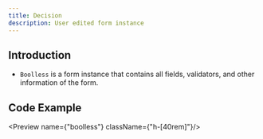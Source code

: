 ```yaml
---
title: Decision
description: User edited form instance
---
```


## Introduction
- `Boolless` is a form instance that contains all fields, validators, and other information of the form.

## Code Example
<Preview name={"boolless"} className={"h-[40rem]"}/>
